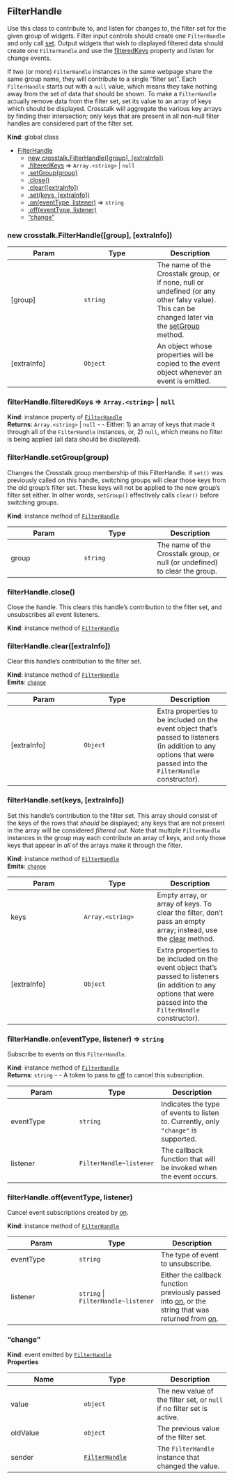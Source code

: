 <a name="FilterHandle"></a>

## FilterHandle
Use this class to contribute to, and listen for changes to, the filter set
for the given group of widgets. Filter input controls should create one
`FilterHandle` and only call [set](#FilterHandle+set). Output widgets that
wish to displayed filtered data should create one `FilterHandle` and use
the [filteredKeys](#FilterHandle+filteredKeys) property and listen for change
events.

If two (or more) `FilterHandle` instances in the same webpage share the
same group name, they will contribute to a single "filter set". Each
`FilterHandle` starts out with a `null` value, which means they take
nothing away from the set of data that should be shown. To make a
`FilterHandle` actually remove data from the filter set, set its value to
an array of keys which should be displayed. Crosstalk will aggregate the
various key arrays by finding their intersection; only keys that are
present in all non-null filter handles are considered part of the filter
set.

**Kind**: global class  

* [FilterHandle](#FilterHandle)
    * [new crosstalk.FilterHandle([group], [extraInfo])](#new_FilterHandle_new)
    * [.filteredKeys](#FilterHandle+filteredKeys) ⇒ <code>Array.&lt;string&gt;</code> \| <code>null</code>
    * [.setGroup(group)](#FilterHandle+setGroup)
    * [.close()](#FilterHandle+close)
    * [.clear([extraInfo])](#FilterHandle+clear)
    * [.set(keys, [extraInfo])](#FilterHandle+set)
    * [.on(eventType, listener)](#FilterHandle+on) ⇒ <code>string</code>
    * [.off(eventType, listener)](#FilterHandle+off)
    * ["change"](#FilterHandle+event_change)

<a name="new_FilterHandle_new"></a>

### new crosstalk.FilterHandle([group], [extraInfo])

| Param | Type | Description |
| ------------- | ------------- | ------------- |
| [group] | <code>string</code> | The name of the Crosstalk group, or if none,   null or undefined (or any other falsy value). This can be changed later   via the [setGroup](#FilterHandle+setGroup) method. |
| [extraInfo] | <code>Object</code> | An object whose properties will be copied to   the event object whenever an event is emitted. |

<a name="FilterHandle+filteredKeys"></a>

### filterHandle.filteredKeys ⇒ <code>Array.&lt;string&gt;</code> \| <code>null</code>
**Kind**: instance property of [<code>FilterHandle</code>](#FilterHandle)  
**Returns**: <code>Array.&lt;string&gt;</code> \| <code>null</code> - - Either: 1) an array of keys that made it through
  all of the `FilterHandle` instances, or, 2) `null`, which means no filter
  is being applied (all data should be displayed).  
<a name="FilterHandle+setGroup"></a>

### filterHandle.setGroup(group)
Changes the Crosstalk group membership of this FilterHandle. If `set()` was
previously called on this handle, switching groups will clear those keys
from the old group's filter set. These keys will not be applied to the new
group's filter set either. In other words, `setGroup()` effectively calls
`clear()` before switching groups.

**Kind**: instance method of [<code>FilterHandle</code>](#FilterHandle)  

| Param | Type | Description |
| ------------- | ------------- | ------------- |
| group | <code>string</code> | The name of the Crosstalk group, or null (or   undefined) to clear the group. |

<a name="FilterHandle+close"></a>

### filterHandle.close()
Close the handle. This clears this handle's contribution to the filter set,
and unsubscribes all event listeners.

**Kind**: instance method of [<code>FilterHandle</code>](#FilterHandle)  
<a name="FilterHandle+clear"></a>

### filterHandle.clear([extraInfo])
Clear this handle's contribution to the filter set.

**Kind**: instance method of [<code>FilterHandle</code>](#FilterHandle)  
**Emits**: [<code>change</code>](#FilterHandle+event_change)  

| Param | Type | Description |
| ------------- | ------------- | ------------- |
| [extraInfo] | <code>Object</code> | Extra properties to be included on the event   object that's passed to listeners (in addition to any options that were   passed into the `FilterHandle` constructor). |

<a name="FilterHandle+set"></a>

### filterHandle.set(keys, [extraInfo])
Set this handle's contribution to the filter set. This array should consist
of the keys of the rows that _should_ be displayed; any keys that are not
present in the array will be considered _filtered out_. Note that multiple
`FilterHandle` instances in the group may each contribute an array of keys,
and only those keys that appear in _all_ of the arrays make it through the
filter.

**Kind**: instance method of [<code>FilterHandle</code>](#FilterHandle)  
**Emits**: [<code>change</code>](#FilterHandle+event_change)  

| Param | Type | Description |
| ------------- | ------------- | ------------- |
| keys | <code>Array.&lt;string&gt;</code> | Empty array, or array of keys. To clear the   filter, don't pass an empty array; instead, use the   [clear](#FilterHandle+clear) method. |
| [extraInfo] | <code>Object</code> | Extra properties to be included on the event   object that's passed to listeners (in addition to any options that were   passed into the `FilterHandle` constructor). |

<a name="FilterHandle+on"></a>

### filterHandle.on(eventType, listener) ⇒ <code>string</code>
Subscribe to events on this `FilterHandle`.

**Kind**: instance method of [<code>FilterHandle</code>](#FilterHandle)  
**Returns**: <code>string</code> - - A token to pass to [off](#FilterHandle+off) to cancel
  this subscription.  

| Param | Type | Description |
| ------------- | ------------- | ------------- |
| eventType | <code>string</code> | Indicates the type of events to listen to.   Currently, only `"change"` is supported. |
| listener | <code>FilterHandle~listener</code> | The callback function that   will be invoked when the event occurs. |

<a name="FilterHandle+off"></a>

### filterHandle.off(eventType, listener)
Cancel event subscriptions created by [on](#FilterHandle+on).

**Kind**: instance method of [<code>FilterHandle</code>](#FilterHandle)  

| Param | Type | Description |
| ------------- | ------------- | ------------- |
| eventType | <code>string</code> | The type of event to unsubscribe. |
| listener | <code>string</code> \| <code>FilterHandle~listener</code> | Either the callback   function previously passed into [on](#FilterHandle+on), or the   string that was returned from [on](#FilterHandle+on). |

<a name="FilterHandle+event_change"></a>

### "change"
**Kind**: event emitted by [<code>FilterHandle</code>](#FilterHandle)  
**Properties**

| Name | Type | Description |
| ------------- | ------------- | ------------- |
| value | <code>object</code> | The new value of the filter set, or `null`   if no filter set is active. |
| oldValue | <code>object</code> | The previous value of the filter set. |
| sender | [<code>FilterHandle</code>](#FilterHandle) | The `FilterHandle` instance that   changed the value. |

